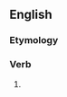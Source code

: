 ==English==

===Etymology===
{{suffix|constrain|eth|lang=en}}

===Verb===
{{head|en|verb form}}

# {{en-archaic third-person singular of|constrain}}